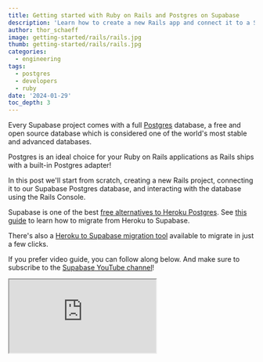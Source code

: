 ```yaml
---
title: Getting started with Ruby on Rails and Postgres on Supabase
description: 'Learn how to create a new Rails app and connect it to a Supabase Postgres database.'
author: thor_schaeff
image: getting-started/rails/rails.jpg
thumb: getting-started/rails/rails.jpg
categories:
  - engineering
tags:
  - postgres
  - developers
  - ruby
date: '2024-01-29'
toc_depth: 3
---
```


Every Supabase project comes with a full [Postgres](https://www.postgresql.org/) database, a free and open source database which is considered one of the world's most stable and advanced databases.

Postgres is an ideal choice for your Ruby on Rails applications as Rails ships with a built-in Postgres adapter!

In this post we'll start from scratch, creating a new Rails project, connecting it to our Supabase Postgres database, and interacting with the database using the Rails Console.

<Admonition type="note" label="Need help migrating?">

Supabase is one of the best [free alternatives to Heroku Postgres](/alternatives/supabase-vs-heroku-postgres). See [this guide](/docs/guides/resources/migrating-to-supabase/heroku) to learn how to migrate from Heroku to Supabase.

There's also a [Heroku to Supabase migration tool](https://migrate.supabase.com/) available to migrate in just a few clicks.

</Admonition>

If you prefer video guide, you can follow along below. And make sure to subscribe to the [Supabase YouTube channel](https://www.youtube.com/channel/UCNTVzV1InxHV-YR0fSajqPQ?view_as=subscriber&sub_confirmation=1)!

<div className="video-container">
  <iframe
    className="w-full"
    src="https://www.youtube-nocookie.com/embed/quMYT5Byxe4"
    title="YouTube video player"
    allow="accelerometer; autoplay; clipboard-write; encrypted-media; fullscreen; gyroscope; picture-in-picture; web-share"
    allowfullscreen
  />
</div>

## Create a Rails Project

Make sure your Ruby and Rails versions are up to date, then use `rails new` to scaffold a new Rails project. Use the `-d=postgresql` flag to set it up for Postgres.

Go to the [Rails docs](https://guides.rubyonrails.org/getting_started.html) for more details.

```bash Terminal
rails new blog -d=postgresql
```

## Set up the Postgres connection details

Go to [database.new](https://database.new) and create a new Supabase project. Save your database password securely.

When your project is up and running, navigate to the [database settings](https://supabase.com/dashboard/project/_/settings/database) to find the URI connection string.

Rails ships with a Postgres adapter included, you can simply configure it via the environment variables. You can find the database URL in your [Supabase Dashboard](/dashboard/project/_/settings/database).

```bash Terminal
export DATABASE_URL=postgres://postgres.xxxx:password@xxxx.pooler.supabase.com:5432/postgres
```

## Create and run a database migration

Rails includes Active Record as the ORM as well as database migration tooling which generates the SQL migration files for you.

Create an example `Article` model and generate the migration files.

```bash Terminal
bin/rails generate scaffold Article title:string body:text
bin/rails db:migrate
```

## Use the Model to interact with the database

You can use the included Rails console to interact with the database. For example, you can create new entries or list all entries in a Model's table.

```bash Terminal
bin/rails console
```

```rb irb
article = Article.new(title: "Hello Rails", body: "I am on Rails!")
article.save # Saves the entry to the database

Article.all
```

## Start the app

```bash Terminal
bin/rails server
```

Run the development server. Go to http://127.0.0.1:3000 in a browser to see your application running.

## Update the app to show articles

Currently the app shows a nice development splash screen, let's update this to show our articles from the database:

```rb config/routes.rb
Rails.application.routes.draw do
  # Define your application routes per the DSL in https://guides.rubyonrails.org/routing.html

  # Defines the root path route ("/")
  root "articles#index"
end
```

## Deploy to Fly.io

In order to start working with Fly.io, you will need `flyctl`, our CLI app for managing apps. If you've already installed it, carry on. If not, hop over to the [installation guide](https://fly.io/docs/hands-on/install-flyctl/). Once that's installed you'll want to [log in to Fly](https://fly.io/docs/getting-started/log-in-to-fly/).

### Provision Rails with Fly.io

To configure and launch the app, you can use `fly launch` and follow the wizard.

When asked "Do you want to tweak these settings before proceeding?" select `y` and set Postgres to `none` as we will be providing the Supabase database URL as a secret.

### Set the connection string as secret

Use the Fly.io CLI to set the Supabase database connection URI from above as a sevret which is exposed as an environment variable to the Rails app.

```bash Terminal
fly secrets set DATABASE_URL=$DATABASE_URL
```

### Deploy the app

Deploying your application is done with the following command:

```bash Terminal
fly deploy
```

This will take a few seconds as it uploads your application, builds a machine image, deploys the images, and then monitors to ensure it starts successfully. Once complete visit your app with the following command:

```bash Terminal
fly apps open
```

That's it! You're Rails app is up and running with Supabase Postgres and Fly.io!

## Conclusion

Supabase is the ideal platform for powering your Postgres database for your Ruby on Rails applications! Every Supabase project comes with a full Postgres database and a good number of [useful extensions](/docs/guides/database/extensions)!

Try it out now at [database.new](https://database.new)!

## More Supabase

- [Migration guides](/docs/guides/resources#migrate-to-supabase)
- [Options for connecting to your Postgres database](/docs/guides/database/connecting-to-postgres)
